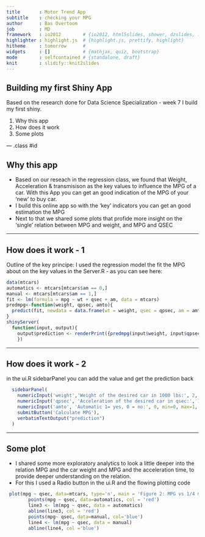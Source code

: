 ```yaml
---
title       : Motor Trend App 
subtitle    : checking your MPG 
author      : Bas Overtoom
job         : MD
framework   : io2012        # {io2012, html5slides, shower, dzslides, ...}
highlighter : highlight.js  # {highlight.js, prettify, highlight}
hitheme     : tomorrow      # 
widgets     : []            # {mathjax, quiz, bootstrap}
mode        : selfcontained # {standalone, draft}
knit        : slidify::knit2slides
---
```


## Building my first Shiny App

Based on the research done for Data Science Specialization - week 7
I build my first shiny.

1. Why this app
2. How does it work
3. Some plots

--- .class #id 

## Why this app

* Based on our reseach in the regression class, we found that Weight, Acceleration & transmisison as the key values to influence the MPG of a car. With this App you can get an good indication of the MPG of your 'new' to buy car.
* I build this online app so with the 'key' indicators you can get an good estimation the MPG
* Next to that we shared some plots that profide more insight on the 'single' relation between MPG and weight, and MPG and QSEC

---

## How does it work - 1

Outline of the key principe: I used the regression model the fit the MPG about on the key values in the Server.R - as you can see here:

```r
data(mtcars)
automatics <- mtcars[mtcars$am == 0,]
manual <- mtcars[mtcars$am == 1,]
fit <- lm(formula = mpg ~ wt + qsec + am, data = mtcars)
predmpg<-function(weight, qpsec, amto){
  predict(fit, newdata = data.frame(wt = weight, qsec = qpsec, am = amto))
}
shinyServer(
  function(input, output){
    output$prediction <- renderPrint({predmpg(input$weight, input$qpsec, input$amto)})
    })
```

---

## How does it work - 2


in the ui.R sidebarPanel you can add the value and get the prediction back

```r
  sidebarPanel(
    numericInput('weight','Weight of the desired car in 1000 lbs:', 2, min=1, max=6, step=0.5),
    numericInput('qpsec', 'Acceleration of the desired car in qsec:', 16, min=14, max=23, step=0.5),
    numericInput('amto', 'Automatic 1= yes, 0 = no:', 0, min=0, max=1, step=1),
    submitButton('Calculate MPG'),
    verbatimTextOutput("prediction")
  )
```

---

## Some plot

* I shared some more exploratory analytics to look a little deeper into the relation MPG and the car weight and MPG and the acceleration time, to provide deeper understanding on the relation. 
* For this I used a Radio button in the ui.R and the flowing plotting code

```r
 plot(mpg ~ qsec, data=mtcars, type='n', main = 'Figure 2: MPG vs 1/4 mile time')
        points(mpg ~ qsec, data=automatics, col = 'red')
        line3 <- lm(mpg ~ qsec, data = automatics)
        abline(line3, col = 'red')
        points(mpg~ qsec, data=manual, col='blue')
        line4 <- lm(mpg ~ qsec, data = manual)
        abline(line4, col ='blue')
```






